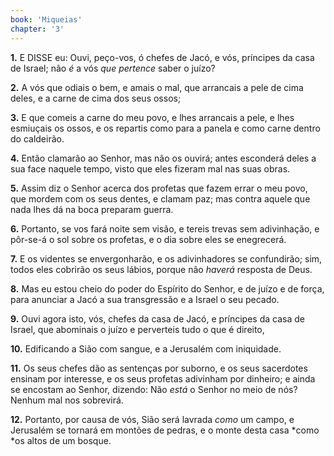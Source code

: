```yaml
---
book: 'Miqueias'
chapter: '3'
---
```


**1.** E DISSE eu: Ouvi, peço-vos, ó chefes de Jacó, e vós, príncipes da casa de Israel; não *é* a vós *que pertence* saber o juízo?

**2.** A vós que odiais o bem, e amais o mal, que arrancais a pele de cima deles, e a carne de cima dos seus ossos;

**3.** E que comeis a carne do meu povo, e lhes arrancais a pele, e lhes esmiuçais os ossos, e os repartis como para a panela e como carne dentro do caldeirão.

**4.** Então clamarão ao Senhor, mas não os ouvirá; antes esconderá deles a sua face naquele tempo, visto que eles fizeram mal nas suas obras.

**5.** Assim diz o Senhor acerca dos profetas que fazem errar o meu povo, que mordem com os seus dentes, e clamam paz; mas contra aquele que nada lhes dá na boca preparam guerra.

**6.** Portanto, se vos fará noite sem visão, e tereis trevas sem adivinhação, e pôr-se-á o sol sobre os profetas, e o dia sobre eles se enegrecerá.

**7.** E os videntes se envergonharão, e os adivinhadores se confundirão; sim, todos eles cobrirão os seus lábios, porque não *haverá* resposta de Deus.

**8.** Mas eu estou cheio do poder do Espírito do Senhor, e de juízo e de força, para anunciar a Jacó a sua transgressão e a Israel o seu pecado.

**9.** Ouvi agora isto, vós, chefes da casa de Jacó, e príncipes da casa de Israel, que abominais o juízo e perverteis tudo o que é direito,

**10.** Edificando a Sião com sangue, e a Jerusalém com iniquidade.

**11.** Os seus chefes dão as sentenças por suborno, e os seus sacerdotes ensinam por interesse, e os seus profetas adivinham por dinheiro; e ainda se encostam ao Senhor, dizendo: Não *está* o Senhor no meio de nós? Nenhum mal nos sobrevirá.

**12.** Portanto, por causa de vós, Sião será lavrada *como* um campo, e Jerusalém se tornará em montões de pedras, e o monte desta casa *como *os altos de um bosque.